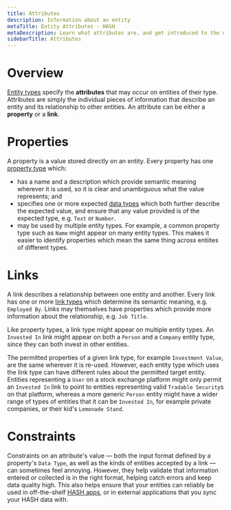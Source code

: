 ```yaml
---
title: Attributes
description: Information about an entity
metaTitle: Entity Attributes - HASH
metaDescription: Learn what attributes are, and get introduced to the different kinds of attributes that may exist on entities in HASH
sidebarTitle: Attributes
---
```


# Overview

[Entity types](/guide/types/entity-types) specify the **attributes** that may occur on entities of their type. Attributes are simply the individual pieces of information that describe an entity and its relationship to other entities. An attribute can be either a **property** or a **link**.

# Properties

A property is a value stored directly on an entity. Every property has one [property type](/guide/types/property-types) which:

- has a name and a description which provide semantic meaning wherever it is used, so it is clear and unambiguous what the value represents; and
- specifies one or more expected [data types](/guide/types/data-types) which both further describe the expected value, and ensure that any value provided is of the expected type, e.g. `Text` or `Number`.
- may be used by multiple entity types. For example, a common property type such as `Name` might appear on many entity types. This makes it easier to identify properties which mean the same thing across entiites of different types.

# Links

A link describes a relationship between one entity and another. Every link has one or more [link types](/guide/types/link-type) which determine its semantic meaning, e.g. `Employed By`. Links may themselves have properties which provide more information about the relationship, e.g. `Job Title`.

Like property types, a link type might appear on multiple entity types. An `Invested In` link might appear on both a `Person` and a `Company` entity type, since they can both invest in other entities.

The permitted properties of a given link type, for example `Investment Value`, are the same wherever it is re-used. However, each entity type which uses the link type can have different rules about the permitted target entity. Entities representing a `User` on a stock exchange platform might only permit an `Invested In` link to point to entities representing valid `Tradable Security`s on that platform, whereas a more generic `Person` entity might have a wider range of types of entities that it can be `Invested In`, for example private companies, or their kid's `Lemonade Stand`.

# Constraints

Constraints on an attribute's value — both the input format defined by a property's `Data Type`, as well as the kinds of entities accepted by a link — can sometimes feel annoying. However, they help validate that information entered or collected is in the right format, helping catch errors and keep data quality high. This also helps ensure that your entities can reliably be used in off-the-shelf [HASH apps](/guide/apps), or in external applications that you sync your HASH data with.